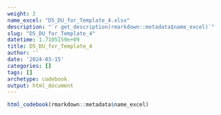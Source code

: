 ```yaml
---
weight: 2
name_excel: "D5_DU_for_Template_4.xlsx"
description: "`r get_description(rmarkdown::metadata$name_excel)`"
slug: "D5_DU_for_Template_4"
datetime: 1.7105159e+09
title: D5_DU_for_Template_4
author: ''
date: '2024-03-15'
categories: []
tags: []
archetype: codebook
output: html_document
---
```


```r
html_codebook(rmarkdown::metadata$name_excel)
```

